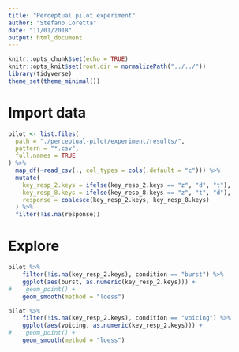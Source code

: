 ```yaml
---
title: "Perceptual pilot experiment"
author: "Stefano Coretta"
date: "11/01/2018"
output: html_document
---
```


```r
knitr::opts_chunk$set(echo = TRUE)
knitr::opts_knit$set(root.dir = normalizePath("../../"))
library(tidyverse)
theme_set(theme_minimal())
```

# Import data

```r
pilot <- list.files(
  path = "./perceptual-pilot/experiment/results/",
  pattern = "*.csv",
  full.names = TRUE
) %>%
  map_df(~read_csv(., col_types = cols(.default = "c"))) %>%
  mutate(
    key_resp_2.keys = ifelse(key_resp_2.keys == "z", "d", "t"),
    key_resp_8.keys = ifelse(key_resp_8.keys == "z", "t", "d"),
    response = coalesce(key_resp_2.keys, key_resp_8.keys)
  ) %>%
  filter(!is.na(response))
```

# Explore

```r
pilot %>%
    filter(!is.na(key_resp_2.keys), condition == "burst") %>%
    ggplot(aes(burst, as.numeric(key_resp_2.keys))) +
#    geom_point() +
    geom_smooth(method = "loess")
```

```r
pilot %>%
    filter(!is.na(key_resp_2.keys), condition == "voicing") %>%
    ggplot(aes(voicing, as.numeric(key_resp_2.keys))) +
#    geom_point() +
    geom_smooth(method = "loess")
```
